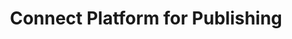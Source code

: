 ---
title: 'Connect Platform for Publishing'
description: 'Connect your first platform for publishing listings'
---